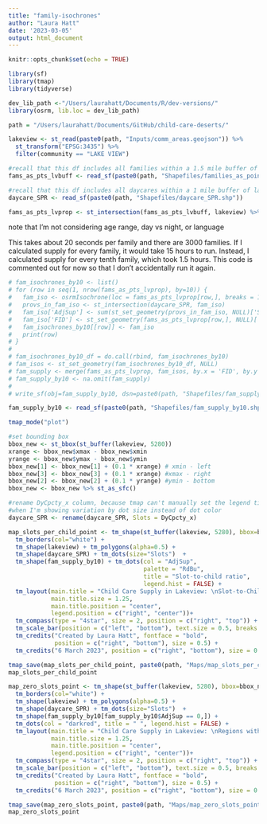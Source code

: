 ```yaml
---
title: "family-isochrones"
author: "Laura Hatt"
date: '2023-03-05'
output: html_document
---
```


```r
knitr::opts_chunk$set(echo = TRUE)
```

```r
library(sf)
library(tmap)
library(tidyverse)

dev_lib_path <-"/Users/laurahatt/Documents/R/dev-versions/"
library(osrm, lib.loc = dev_lib_path)

path = "/Users/laurahatt/Documents/GitHub/child-care-deserts/"
```

```r
lakeview <- st_read(paste0(path, "Inputs/comm_areas.geojson")) %>% 
  st_transform("EPSG:3435") %>%
  filter(community == "LAKE VIEW")

#recall that this df includes all families within a 1.5 mile buffer of lakeview
fams_as_pts_lvbuff <- read_sf(paste0(path, "Shapefiles/families_as_points_lakeview.shp"))

#recall that this df includes all daycares within a 1 mile buffer of lakeview
daycare_SPR <- read_sf(paste0(path, "Shapefiles/daycare_SPR.shp"))
```


```r
fams_as_pts_lvprop <- st_intersection(fams_as_pts_lvbuff, lakeview) %>% select(FID)
```


note that I'm not considering age range, day vs night, or language


This takes about 20 seconds per family and there are 3000 families. 
If I calculated supply for every family, it would take 15 hours to run. 
Instead, I calculated supply for every tenth family, which took 1.5 hours.
This code is commented out for now so that I don't accidentally run it again.

```r
# fam_isochrones_by10 <- list()
# for (row in seq(1, nrow(fams_as_pts_lvprop), by=10)) {
#   fam_iso <- osrmIsochrone(loc = fams_as_pts_lvprop[row,], breaks = 15, osrm.profile="foot")
#   provs_in_fam_iso <- st_intersection(daycare_SPR, fam_iso)
#   fam_iso['AdjSup'] <- sum(st_set_geometry(provs_in_fam_iso, NULL)['SPR'])
#   fam_iso['FID'] <- st_set_geometry(fams_as_pts_lvprop[row,], NULL)['FID']
#   fam_isochrones_by10[[row]] <- fam_iso
#   print(row)
# }
# 
# fam_isochrones_by10_df = do.call(rbind, fam_isochrones_by10)
# fam_isos <- st_set_geometry(fam_isochrones_by10_df, NULL)
# fam_supply <- merge(fams_as_pts_lvprop, fam_isos, by.x = 'FID', by.y = 'FID', all.x = TRUE)
# fam_supply_by10 <- na.omit(fam_supply)
# 
# write_sf(obj=fam_supply_by10, dsn=paste0(path, "Shapefiles/fam_supply_by10.shp"))

fam_supply_by10 <- read_sf(paste0(path, "Shapefiles/fam_supply_by10.shp"))
```

```r
tmap_mode("plot")

#set bounding box
bbox_new <- st_bbox(st_buffer(lakeview, 5280)) 
xrange <- bbox_new$xmax - bbox_new$xmin 
yrange <- bbox_new$ymax - bbox_new$ymin 
bbox_new[1] <- bbox_new[1] + (0.1 * xrange) # xmin - left
bbox_new[3] <- bbox_new[3] + (0.1 * xrange) #xmax - right
bbox_new[2] <- bbox_new[2] + (0.1 * yrange) #ymin - bottom
bbox_new <- bbox_new %>% st_as_sfc() 

#rename DyCpcty_x column, because tmap can't manually set the legend title
#when I'm showing variation by dot size instead of dot color
daycare_SPR <- rename(daycare_SPR, Slots = DyCpcty_x)

map_slots_per_child_point <- tm_shape(st_buffer(lakeview, 5280), bbox=bbox_new) +
  tm_borders(col="white") +
  tm_shape(lakeview) + tm_polygons(alpha=0.5) +
  tm_shape(daycare_SPR) + tm_dots(size="Slots")  +
  tm_shape(fam_supply_by10) + tm_dots(col = "AdjSup",
                                      palette = "RdBu",
                                      title = "Slot-to-child ratio",
                                      legend.hist = FALSE) +
  tm_layout(main.title = "Child Care Supply in Lakeview: \nSlot-to-Child Ratio (Point Format)",
            main.title.size = 1.25,
            main.title.position = "center",
            legend.position = c("right", "center"))+ 
  tm_compass(type = "4star", size = 2, position = c("right", "top")) + 
  tm_scale_bar(position = c("left", "bottom"), text.size = 0.5, breaks = c(0, 0.5, 1)) +
  tm_credits("Created by Laura Hatt", fontface = "bold", 
             position = c("right", "bottom"), size = 0.5) +
  tm_credits("6 March 2023", position = c("right", "bottom"), size = 0.5) 

tmap_save(map_slots_per_child_point, paste0(path, "Maps/map_slots_per_child_point.png"))
map_slots_per_child_point
```


```r
map_zero_slots_point <- tm_shape(st_buffer(lakeview, 5280), bbox=bbox_new) +
  tm_borders(col="white") +
  tm_shape(lakeview) + tm_polygons(alpha=0.5) +
  tm_shape(daycare_SPR) + tm_dots(size="Slots")  +
  tm_shape(fam_supply_by10[fam_supply_by10$AdjSup == 0,]) + 
  tm_dots(col = "darkred", title = " ", legend.hist = FALSE) +
  tm_layout(main.title = "Child Care Supply in Lakeview: \nRegions with Zero Slots (Point Format)",
            main.title.size = 1.25,
            main.title.position = "center",
            legend.position = c("right", "center"))+ 
  tm_compass(type = "4star", size = 2, position = c("right", "top")) + 
  tm_scale_bar(position = c("left", "bottom"), text.size = 0.5, breaks = c(0, 0.5, 1)) +
  tm_credits("Created by Laura Hatt", fontface = "bold", 
             position = c("right", "bottom"), size = 0.5) +
  tm_credits("6 March 2023", position = c("right", "bottom"), size = 0.5) 

tmap_save(map_zero_slots_point, paste0(path, "Maps/map_zero_slots_point.png"))
map_zero_slots_point
```


